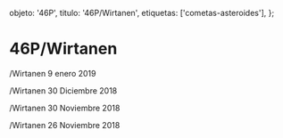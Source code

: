 
  objeto: '46P',
  titulo: '46P/Wirtanen',
  etiquetas: ['cometas-asteroides'],
};

# 46P/Wirtanen

<Imagen
  src="registro/46P_20190109_5_46p_20190109_i88.jpg"
  fecha="20190109"
/>

/Wirtanen 9 enero 2019

<Imagen
  src="registro/46P_20181230_4_46p_20181230_I88.jpg"
  fecha="20181230"
/>

/Wirtanen 30 Diciembre 2018

<Imagen
  src="registro/46P_20181130_3_46p_20181130i88rgb.jpg"
  fecha="20181130"
/>

<Imagen
  src="registro/46P_20181130_2_46p_20181130_i88.jpg"
  fecha="20181130"
/>

/Wirtanen 30 Noviembre 2018

<Imagen
  src="registro/46P_20181126_1_46p_20181126_i88.jpg"
  fecha="20181126"
/>

/Wirtanen 26 Noviembre 2018